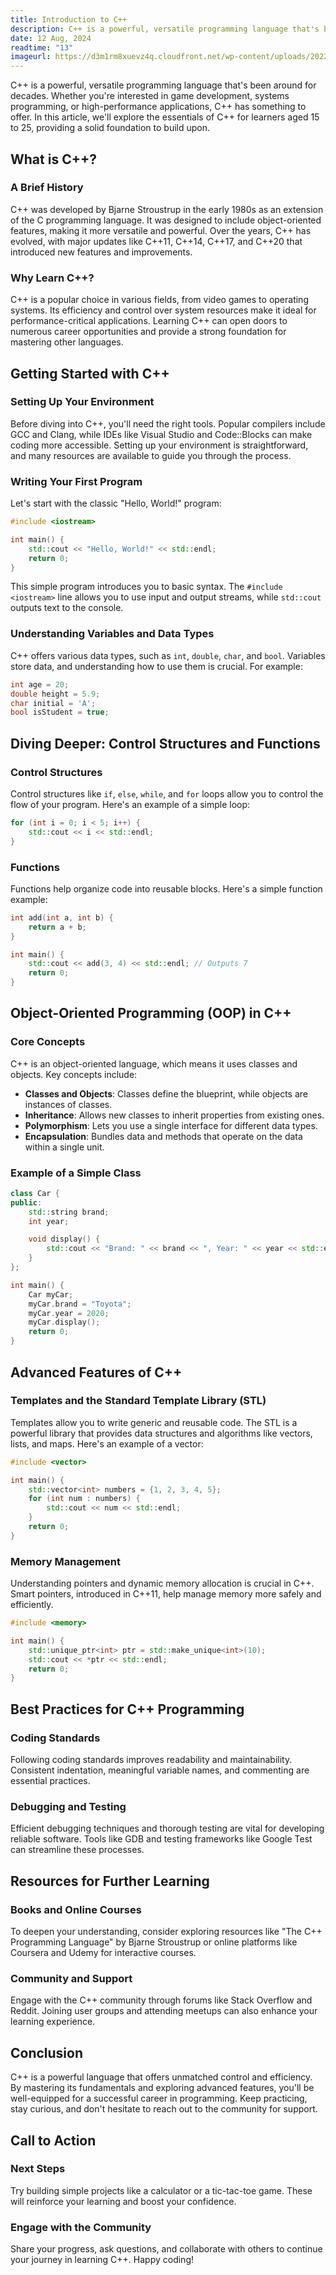 ```yaml
---
title: Introduction to C++
description: C++ is a powerful, versatile programming language that's been around for decades.
date: 12 Aug, 2024
readtime: "13"
imageurl: https://d3m1rm8xuevz4q.cloudfront.net/wp-content/uploads/2022/12/What-is-C-1.png.webp
---
```


C++ is a powerful, versatile programming language that's been around for decades. Whether you're interested in game development, systems programming, or high-performance applications, C++ has something to offer. In this article, we'll explore the essentials of C++ for learners aged 15 to 25, providing a solid foundation to build upon.

## What is C++?

### A Brief History

C++ was developed by Bjarne Stroustrup in the early 1980s as an extension of the C programming language. It was designed to include object-oriented features, making it more versatile and powerful. Over the years, C++ has evolved, with major updates like C++11, C++14, C++17, and C++20 that introduced new features and improvements.

### Why Learn C++?

C++ is a popular choice in various fields, from video games to operating systems. Its efficiency and control over system resources make it ideal for performance-critical applications. Learning C++ can open doors to numerous career opportunities and provide a strong foundation for mastering other languages.

## Getting Started with C++

### Setting Up Your Environment

Before diving into C++, you'll need the right tools. Popular compilers include GCC and Clang, while IDEs like Visual Studio and Code::Blocks can make coding more accessible. Setting up your environment is straightforward, and many resources are available to guide you through the process.

### Writing Your First Program

Let's start with the classic "Hello, World!" program:

```cpp
#include <iostream>

int main() {
    std::cout << "Hello, World!" << std::endl;
    return 0;
}
```

This simple program introduces you to basic syntax. The `#include <iostream>` line allows you to use input and output streams, while `std::cout` outputs text to the console.

### Understanding Variables and Data Types

C++ offers various data types, such as `int`, `double`, `char`, and `bool`. Variables store data, and understanding how to use them is crucial. For example:

```cpp
int age = 20;
double height = 5.9;
char initial = 'A';
bool isStudent = true;
```

## Diving Deeper: Control Structures and Functions

### Control Structures

Control structures like `if`, `else`, `while`, and `for` loops allow you to control the flow of your program. Here's an example of a simple loop:

```cpp
for (int i = 0; i < 5; i++) {
    std::cout << i << std::endl;
}
```

### Functions

Functions help organize code into reusable blocks. Here's a simple function example:

```cpp
int add(int a, int b) {
    return a + b;
}

int main() {
    std::cout << add(3, 4) << std::endl; // Outputs 7
    return 0;
}
```

## Object-Oriented Programming (OOP) in C++

### Core Concepts

C++ is an object-oriented language, which means it uses classes and objects. Key concepts include:

- **Classes and Objects**: Classes define the blueprint, while objects are instances of classes.
- **Inheritance**: Allows new classes to inherit properties from existing ones.
- **Polymorphism**: Lets you use a single interface for different data types.
- **Encapsulation**: Bundles data and methods that operate on the data within a single unit.

### Example of a Simple Class

```cpp
class Car {
public:
    std::string brand;
    int year;

    void display() {
        std::cout << "Brand: " << brand << ", Year: " << year << std::endl;
    }
};

int main() {
    Car myCar;
    myCar.brand = "Toyota";
    myCar.year = 2020;
    myCar.display();
    return 0;
}
```

## Advanced Features of C++

### Templates and the Standard Template Library (STL)

Templates allow you to write generic and reusable code. The STL is a powerful library that provides data structures and algorithms like vectors, lists, and maps. Here's an example of a vector:

```cpp
#include <vector>

int main() {
    std::vector<int> numbers = {1, 2, 3, 4, 5};
    for (int num : numbers) {
        std::cout << num << std::endl;
    }
    return 0;
}
```

### Memory Management

Understanding pointers and dynamic memory allocation is crucial in C++. Smart pointers, introduced in C++11, help manage memory more safely and efficiently.

```cpp
#include <memory>

int main() {
    std::unique_ptr<int> ptr = std::make_unique<int>(10);
    std::cout << *ptr << std::endl;
    return 0;
}
```

## Best Practices for C++ Programming

### Coding Standards

Following coding standards improves readability and maintainability. Consistent indentation, meaningful variable names, and commenting are essential practices.

### Debugging and Testing

Efficient debugging techniques and thorough testing are vital for developing reliable software. Tools like GDB and testing frameworks like Google Test can streamline these processes.

## Resources for Further Learning

### Books and Online Courses

To deepen your understanding, consider exploring resources like "The C++ Programming Language" by Bjarne Stroustrup or online platforms like Coursera and Udemy for interactive courses.

### Community and Support

Engage with the C++ community through forums like Stack Overflow and Reddit. Joining user groups and attending meetups can also enhance your learning experience.

## Conclusion

C++ is a powerful language that offers unmatched control and efficiency. By mastering its fundamentals and exploring advanced features, you'll be well-equipped for a successful career in programming. Keep practicing, stay curious, and don't hesitate to reach out to the community for support.

## Call to Action

### Next Steps

Try building simple projects like a calculator or a tic-tac-toe game. These will reinforce your learning and boost your confidence.

### Engage with the Community

Share your progress, ask questions, and collaborate with others to continue your journey in learning C++. Happy coding!